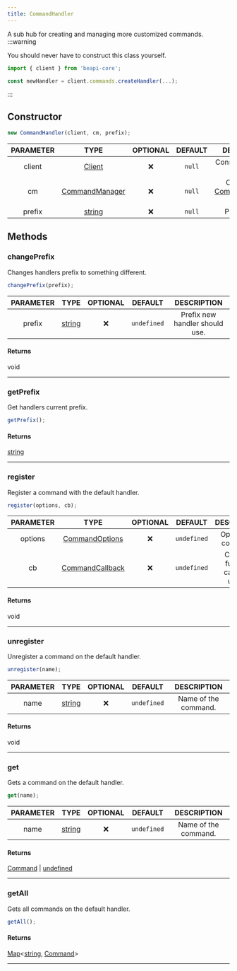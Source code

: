 ```yaml
---
title: CommandHandler
---
```


A sub hub for creating and managing more customized commands.
:::warning

You should never have to construct this class yourself.

```js
import { client } from 'beapi-core';

const newHandler = client.commands.createHandler(...);
```

:::

## Constructor

```js
new CommandHandler(client, cm, prefix);
```
| PARAMETER | TYPE | OPTIONAL | DEFAULT | DESCRIPTION |
| :-------: | :--: | :------: | :-----: | :---------: |
| client | [Client](/docs/classes/client) |  ❌   | `null`  | Constructed [Client](/docs/classes/client) instance. |
| cm | [CommandManager](/docs/classes/commandmanager) |  ❌   | `null`  | Constructed [CommandManager](/docs/classes/commandmanager) instance. |
| prefix | [string](https://developer.mozilla.org/en-US/docs/Web/JavaScript/Reference/Global_Objects/String) |  ❌   | `null`  | Prefix to use. |

## Methods

### changePrefix
Changes handlers prefix to something different.
```js
changePrefix(prefix);
```
| PARAMETER | TYPE | OPTIONAL | DEFAULT | DESCRIPTION |
| :-------: | :--: | :------: | :-----: | :---------: |
| prefix | [string](https://developer.mozilla.org/en-US/docs/Web/JavaScript/Reference/Global_Objects/String) |  ❌   | `undefined`  | Prefix new handler should use. |

#### Returns
void
___

### getPrefix
Get handlers current prefix.
```js
getPrefix();
```

#### Returns
[string](https://developer.mozilla.org/en-US/docs/Web/JavaScript/Reference/Global_Objects/String)
___

### register
Register a command with the default handler.
```js
register(options, cb);
```
| PARAMETER | TYPE | OPTIONAL | DEFAULT | DESCRIPTION |
| :-------: | :--: | :------: | :-----: | :---------: |
| options | [CommandOptions](/docs/typedefs/commandoptions) |  ❌   | `undefined`  | Options for command. |
| cb | [CommandCallback](/docs/typedefs/CommandCallback) |  ❌   | `undefined`  | Callback function called on usage. |

#### Returns
void
___

### unregister
Unregister a command on the default handler.
```js
unregister(name);
```
| PARAMETER | TYPE | OPTIONAL | DEFAULT | DESCRIPTION |
| :-------: | :--: | :------: | :-----: | :---------: |
| name | [string](https://developer.mozilla.org/en-US/docs/Web/JavaScript/Reference/Global_Objects/String) |  ❌   | `undefined`  | Name of the command. |

#### Returns
void
___

### get
Gets a command on the default handler.
```js
get(name);
```
| PARAMETER | TYPE | OPTIONAL | DEFAULT | DESCRIPTION |
| :-------: | :--: | :------: | :-----: | :---------: |
| name | [string](https://developer.mozilla.org/en-US/docs/Web/JavaScript/Reference/Global_Objects/String) |  ❌   | `undefined`  | Name of the command. |

#### Returns
[Command](/docs/typedefs/command) | [undefined](https://developer.mozilla.org/en-US/docs/Web/JavaScript/Reference/Global_Objects/undefined)
___

### getAll
Gets all commands on the default handler.
```js
getAll();
```

#### Returns
[Map](https://developer.mozilla.org/en-US/docs/Web/JavaScript/Reference/Global_Objects/Map)<[string](https://developer.mozilla.org/en-US/docs/Web/JavaScript/Reference/Global_Objects/String), [Command](/docs/typedefs/command)>
___